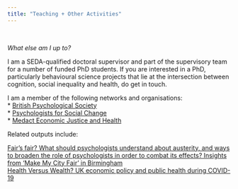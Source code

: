 ```yaml
---
title: "Teaching + Other Activities"
---
```

<p>&nbsp;</p>
  
*What else am I up to?*

I am a SEDA-qualified doctoral supervisor and part of the supervisory team for a number of funded PhD students. If you are interested in a PhD, particularly behavioural science projects that lie at the intersection between cognition, social inequality and health, do get in touch.

I am a member of the following networks and organisations:  
* [British Psychological Society](https://www.bps.org.uk/)  
* [Psychologists for Social Change](http://www.psychchange.org/)  
* [Medact Economic Justice and Health](https://www.medact.org/membership/groups/economic-justice-health/)  

Related outputs include:

[Fair’s fair? What should psychologists understand about austerity, and ways to broaden the role of psychologists in order to combat its effects? Insights from ‘Make My City Fair’ in Birmingham](https://thepsychologist.bps.org.uk/volume-34/summer-edition/fairs-fair)  
[Health Versus Wealth? UK economic policy and public health during COVID-19](https://www.medact.org/2021/resources/briefings/health-versus-wealth-uk-economic-policy-and-public-health-during-covid-19/)
